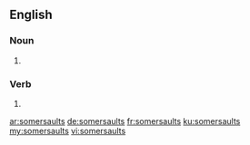 ==English==

===Noun===
{{head|en|plural}}

# {{plural of|somersault|lang=en}}

===Verb===
{{head|en|verb form}}

# {{en-third-person singular of|somersault}}

[[ar:somersaults]]
[[de:somersaults]]
[[fr:somersaults]]
[[ku:somersaults]]
[[my:somersaults]]
[[vi:somersaults]]